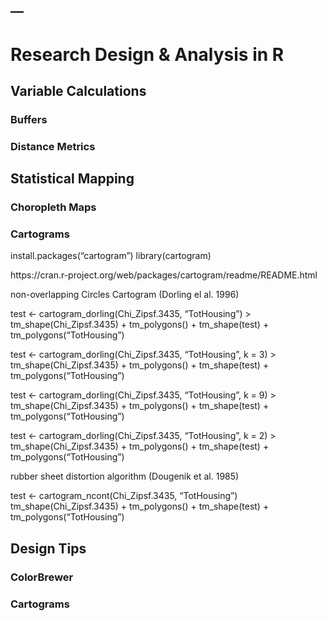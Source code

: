 ---
---

# Research Design & Analysis in R

## Variable Calculations

### Buffers

### Distance Metrics

## Statistical Mapping

### Choropleth Maps

### Cartograms

install.packages("cartogram")
library(cartogram)

https://cran.r-project.org/web/packages/cartogram/readme/README.html 

non-overlapping Circles Cartogram (Dorling el al. 1996)

test <- cartogram_dorling(Chi_Zipsf.3435, "TotHousing")
> tm_shape(Chi_Zipsf.3435) + tm_polygons() + tm_shape(test) + tm_polygons("TotHousing")

test <- cartogram_dorling(Chi_Zipsf.3435, "TotHousing", k = 3)
> tm_shape(Chi_Zipsf.3435) + tm_polygons() + tm_shape(test) + tm_polygons("TotHousing")

test <- cartogram_dorling(Chi_Zipsf.3435, "TotHousing", k = 9)
> tm_shape(Chi_Zipsf.3435) + tm_polygons() + tm_shape(test) + tm_polygons("TotHousing")

test <- cartogram_dorling(Chi_Zipsf.3435, "TotHousing", k = 2)
> tm_shape(Chi_Zipsf.3435) + tm_polygons() + tm_shape(test) + tm_polygons("TotHousing")


rubber sheet distortion algorithm (Dougenik et al. 1985)

test <- cartogram_ncont(Chi_Zipsf.3435, "TotHousing")
tm_shape(Chi_Zipsf.3435) + tm_polygons() + tm_shape(test) + tm_polygons("TotHousing")


## Design Tips

### ColorBrewer

### Cartograms